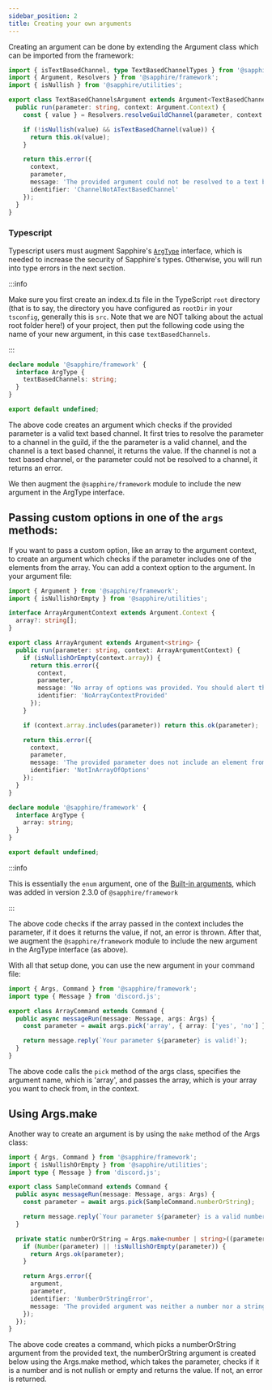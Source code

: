 ```yaml
---
sidebar_position: 2
title: Creating your own arguments
---
```


Creating an argument can be done by extending the Argument class which can be imported from the framework:

```typescript ts2esm2cjs|{5,10,13-18,22-24}|{5,10,13-18,22-26}
import { isTextBasedChannel, type TextBasedChannelTypes } from '@sapphire/discord.js-utilities';
import { Argument, Resolvers } from '@sapphire/framework';
import { isNullish } from '@sapphire/utilities';

export class TextBasedChannelsArgument extends Argument<TextBasedChannelTypes> {
  public run(parameter: string, context: Argument.Context) {
    const { value } = Resolvers.resolveGuildChannel(parameter, context.message.guild!);

    if (!isNullish(value) && isTextBasedChannel(value)) {
      return this.ok(value);
    }

    return this.error({
      context,
      parameter,
      message: 'The provided argument could not be resolved to a text based channel.',
      identifier: 'ChannelNotATextBasedChannel'
    });
  }
}
```

### Typescript

Typescript users must augment Sapphire's [`ArgType`][argtype-interface] interface, which is needed to increase the
security of Sapphire's types. Otherwise, you will run into type errors in the next section.

:::info

Make sure you first create an index.d.ts file in the TypeScript `root` directory (that is to say, the directory you have
configured as `rootDir` in your `tsconfig`, generally this is `src`. Note that we are NOT talking about the actual root
folder here!) of your project, then put the following code using the name of your new argument, in this case
`textBasedChannels`.

:::

```typescript {2-4} showLineNumbers
declare module '@sapphire/framework' {
  interface ArgType {
    textBasedChannels: string;
  }
}

export default undefined;
```

The above code creates an argument which checks if the provided parameter is a valid text based channel. It first tries
to resolve the parameter to a channel in the guild, if the the parameter is a valid channel, and the channel is a text
based channel, it returns the value. If the channel is not a text based channel, or the parameter could not be resolved
to a channel, it returns an error.

We then augment the `@sapphire/framework` module to include the new argument in the ArgType interface.

## Passing custom options in one of the `args` methods:

If you want to pass a custom option, like an array to the argument context, to create an argument which checks if the
parameter includes one of the elements from the array. You can add a context option to the argument. In your argument
file:

```typescript ts2esm2cjs|{5-6,15}|{4-6,9-10,19}
import { Argument } from '@sapphire/framework';
import { isNullishOrEmpty } from '@sapphire/utilities';

interface ArrayArgumentContext extends Argument.Context {
  array?: string[];
}

export class ArrayArgument extends Argument<string> {
  public run(parameter: string, context: ArrayArgumentContext) {
    if (isNullishOrEmpty(context.array)) {
      return this.error({
        context,
        parameter,
        message: 'No array of options was provided. You should alert the bot developer.',
        identifier: 'NoArrayContextProvided'
      });
    }

    if (context.array.includes(parameter)) return this.ok(parameter);

    return this.error({
      context,
      parameter,
      message: 'The provided parameter does not include an element from the array.',
      identifier: 'NotInArrayOfOptions'
    });
  }
}
```

```typescript {2-4} showLineNumbers
declare module '@sapphire/framework' {
  interface ArgType {
    array: string;
  }
}

export default undefined;
```

:::info

This is essentially the `enum` argument, one of the [Built-in arguments][bia], which was added in version 2.3.0 of
`@sapphire/framework`

:::

The above code checks if the array passed in the context includes the parameter, if it does it returns the value, if
not, an error is thrown. After that, we augment the `@sapphire/framework` module to include the new argument in the
ArgType interface (as above).

With all that setup done, you can use the new argument in your command file:

```typescript ts2esm2cjs|{5}|{6}
import { Args, Command } from '@sapphire/framework';
import type { Message } from 'discord.js';

export class ArrayCommand extends Command {
  public async messageRun(message: Message, args: Args) {
    const parameter = await args.pick('array', { array: ['yes', 'no'] });

    return message.reply(`Your parameter ${parameter} is valid!`);
  }
}
```

The above code calls the `pick` method of the args class, specifies the argument name, which is 'array', and passes the
array, which is your array you want to check from, in the context.

## Using Args.make

Another way to create an argument is by using the `make` method of the Args class:

```typescript ts2esm2cjs|{6,11-22}|{7,12-23}
import { Args, Command } from '@sapphire/framework';
import { isNullishOrEmpty } from '@sapphire/utilities';
import type { Message } from 'discord.js';

export class SampleCommand extends Command {
  public async messageRun(message: Message, args: Args) {
    const parameter = await args.pick(SampleCommand.numberOrString);

    return message.reply(`Your parameter ${parameter} is a valid number or a string!`);
  }

  private static numberOrString = Args.make<number | string>((parameter, { argument }) => {
    if (Number(parameter) || !isNullishOrEmpty(parameter)) {
      return Args.ok(parameter);
    }

    return Args.error({
      argument,
      parameter,
      identifier: 'NumberOrStringError',
      message: 'The provided argument was neither a number nor a string.'
    });
  });
}
```

The above code creates a command, which picks a numberOrString argument from the provided text, the numberOrString
argument is created below using the Args.make method, which takes the parameter, checks if it is a number and is not
nullish or empty and returns the value. If not, an error is returned.

[bia]: ./built-in-arguments
[argtype-interface]: ../../Documentation/api-framework/interfaces/ArgType.md
